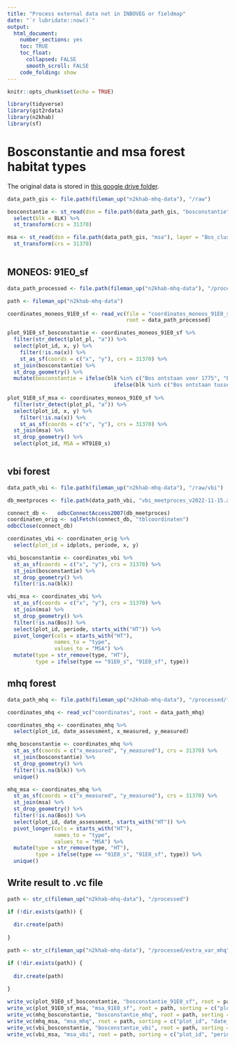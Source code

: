 ```yaml
---
title: "Process external data not in INBOVEG or fieldmap"
date: "`r lubridate::now()`"
output: 
  html_document:
    number_sections: yes
    toc: TRUE
    toc_float:
      collapsed: FALSE
      smooth_scroll: FALSE
    code_folding: show
---
```


```r
knitr::opts_chunk$set(echo = TRUE)
```

```r
library(tidyverse)
library(git2rdata)
library(n2khab)
library(sf)
```

# Bosconstantie and msa forest habitat types

The original data is stored in [this google drive folder](https://drive.google.com/drive/folders/1WUSaPx6sLYWQ4wg-kDvl9oku17CeCuAC).

```r
 
data_path_gis <- file.path(fileman_up("n2khab-mhq-data"), "/raw")

bosconstantie <- st_read(dsn = file.path(data_path_gis, "bosconstantie"), layer = "Blftd", quiet = TRUE) %>%
  select(blk = BLK) %>%
  st_transform(crs = 31370)

msa <- st_read(dsn = file.path(data_path_gis, "msa"), layer = "Bos_clusters", quiet = TRUE) %>%
  st_transform(crs = 31370)
  
```

## MONEOS: 91E0_sf

```r

data_path_processed <- file.path(fileman_up("n2khab-mhq-data"), "/processed/inboveg_mhq_terr")

path <- fileman_up("n2khab-mhq-data")

coordinates_moneos_91E0_sf <- read_vc(file = "coordinates_moneos_91E0_sf",
                                      root = data_path_processed)

plot_91E0_sf_bosconstantie <- coordinates_moneos_91E0_sf %>%
  filter(str_detect(plot_pl, "a")) %>%
  select(plot_id, x, y) %>%
    filter(!is.na(x)) %>%
    st_as_sf(coords = c("x", "y"), crs = 31370) %>%
  st_join(bosconstantie) %>%
  st_drop_geometry() %>%
  mutate(bosconstantie = ifelse(blk %in% c("Bos ontstaan voor 1775", "Bos ontstaan tussen 1775 en 1850"), 101,
                                  ifelse(blk %in% c("Bos ontstaan tussen 1850 en +/- 1930"), 81, NA)))
    
plot_91E0_sf_msa <- coordinates_moneos_91E0_sf %>%
  filter(str_detect(plot_pl, "a")) %>%
  select(plot_id, x, y) %>%
    filter(!is.na(x)) %>%
    st_as_sf(coords = c("x", "y"), crs = 31370) %>%
  st_join(msa) %>%
  st_drop_geometry() %>%
  select(plot_id, MSA = HT91E0_s)



```

## vbi forest

```r
data_path_vbi <- file.path(fileman_up("n2khab-mhq-data"), "/raw/vbi")

db_meetproces <- file.path(data_path_vbi, "vbi_meetproces_v2022-11-15.accdb")

connect_db <-   odbcConnectAccess2007(db_meetproces)
coordinaten_orig <- sqlFetch(connect_db, "tblcoordinaten")
odbcClose(connect_db)

coordinates_vbi <- coordinaten_orig %>%
  select(plot_id = idplots, periode, x, y)

vbi_bosconstantie <- coordinates_vbi %>%
  st_as_sf(coords = c("x", "y"), crs = 31370) %>%
  st_join(bosconstantie) %>%
  st_drop_geometry() %>%
  filter(!is.na(blk))

vbi_msa <- coordinates_vbi %>%
  st_as_sf(coords = c("x", "y"), crs = 31370) %>%
  st_join(msa) %>%
  st_drop_geometry() %>%
  filter(!is.na(Bos)) %>%
  select(plot_id, periode, starts_with("HT")) %>%
  pivot_longer(cols = starts_with("HT"),
               names_to = "type",
               values_to = "MSA") %>%
  mutate(type = str_remove(type, "HT"),
         type = ifelse(type == "91E0_s", "91E0_sf", type))

```

## mhq forest

```r
data_path_mhq <- file.path(fileman_up("n2khab-mhq-data"), "/processed/fieldmap_mhq")

coordinates_mhq <- read_vc("coordinates", root = data_path_mhq)

coordinates_mhq <- coordinates_mhq %>%
  select(plot_id, date_assessment, x_measured, y_measured)

mhq_bosconstantie <- coordinates_mhq %>%
  st_as_sf(coords = c("x_measured", "y_measured"), crs = 31370) %>%
  st_join(bosconstantie) %>%
  st_drop_geometry() %>%
  filter(!is.na(blk)) %>%
  unique()

mhq_msa <- coordinates_mhq %>%
  st_as_sf(coords = c("x_measured", "y_measured"), crs = 31370) %>%
  st_join(msa) %>%
  st_drop_geometry() %>%
  filter(!is.na(Bos)) %>%
  select(plot_id, date_assessment, starts_with("HT")) %>%
  pivot_longer(cols = starts_with("HT"),
               names_to = "type",
               values_to = "MSA") %>%
  mutate(type = str_remove(type, "HT"),
         type = ifelse(type == "91E0_s", "91E0_sf", type)) %>%
  unique()

```


## Write result to .vc file

```r

path <- str_c(fileman_up("n2khab-mhq-data"), "/processed")

if (!dir.exists(path)) {
    
  dir.create(path)  
    
}

path <- str_c(fileman_up("n2khab-mhq-data"), "/processed/extra_var_mhq")

if (!dir.exists(path)) {
    
  dir.create(path)  
    
}

write_vc(plot_91E0_sf_bosconstantie, "bosconstantie_91E0_sf", root = path, sorting = c("plot_id"))
write_vc(plot_91E0_sf_msa, "msa_91E0_sf", root = path, sorting = c("plot_id"))
write_vc(mhq_bosconstantie, "bosconstantie_mhq", root = path, sorting = c("plot_id", "date_assessment"), strict = FALSE)
write_vc(mhq_msa, "msa_mhq", root = path, sorting = c("plot_id", "date_assessment", "type"), strict = FALSE)
write_vc(vbi_bosconstantie, "bosconstantie_vbi", root = path, sorting = c("plot_id", "periode"))
write_vc(vbi_msa, "msa_vbi", root = path, sorting = c("plot_id", "periode", "type"))

```
